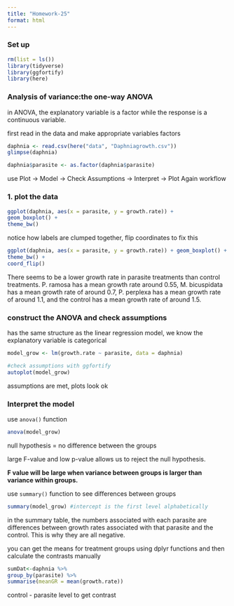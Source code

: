 ```yaml
---
title: "Homework-25"
format: html
---
```


### Set up

```r
rm(list = ls())
library(tidyverse)
library(ggfortify)
library(here)
```

### Analysis of variance:the one-way ANOVA

in ANOVA, the explanatory variable is a factor while the response is a continuous variable.

first read in the data and make appropriate variables factors

```r
daphnia <- read.csv(here("data", "Daphniagrowth.csv"))
glimpse(daphnia)

daphnia$parasite <- as.factor(daphnia$parasite)
```

use Plot -\> Model -\> Check Assumptions -\> Interpret -\> Plot Again workflow

### 1. plot the data

```r
ggplot(daphnia, aes(x = parasite, y = growth.rate)) + 
geom_boxplot() +
theme_bw()
```

notice how labels are clumped together, flip coordinates to fix this

```r
ggplot(daphnia, aes(x = parasite, y = growth.rate)) + geom_boxplot() +
theme_bw() +
coord_flip()
```

There seems to be a lower growth rate in parasite treatments than control treatments. P. ramosa has a mean growth rate around 0.55, M. bicuspidata has a mean growth rate of around 0.7, P. perplexa has a mean growth rate of around 1.1, and the control has a mean growth rate of around 1.5.

### construct the ANOVA and check assumptions

has the same structure as the linear regression model, we know the explanatory variable is categorical

```r
model_grow <- lm(growth.rate ~ parasite, data = daphnia)

#check assumptions with ggfortify
autoplot(model_grow)

```

assumptions are met, plots look ok

### Interpret the model

use `anova()` function

```r
anova(model_grow)
```

null hypothesis = no difference between the groups

large F-value and low p-value allows us to reject the null hypothesis.

**F value will be large when variance between groups is larger than variance within groups.**

use `summary()` function to see differences between groups

```r
summary(model_grow) #intercept is the first level alphabetically
```

in the summary table, the numbers associated with each parasite are differences between growth rates associated with that parasite and the control. This is why they are all negative.

you can get the means for treatment groups using dplyr functions and then calculate the contrasts manually

```r
sumDat<-daphnia %>% 
group_by(parasite) %>%
summarise(meanGR = mean(growth.rate))
```

control - parasite level to get contrast

